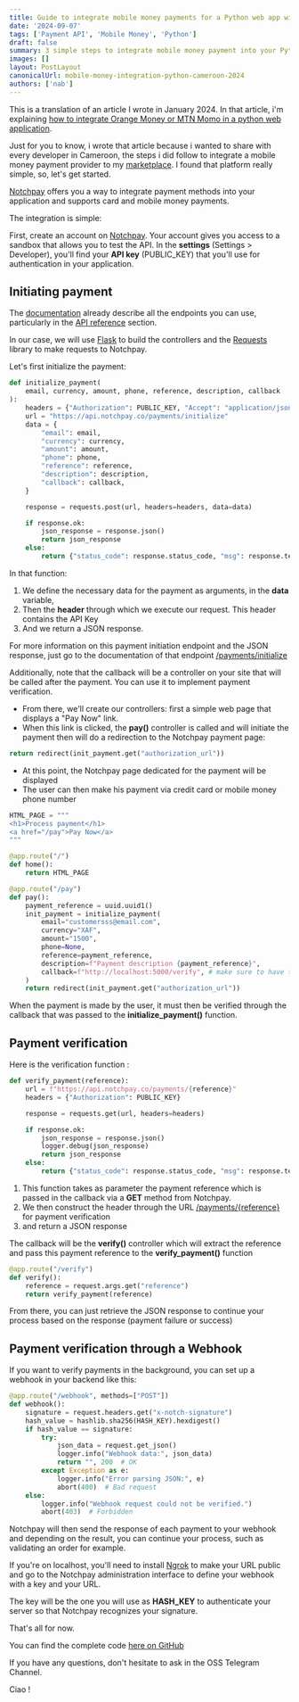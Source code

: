 ```yaml
---
title: Guide to integrate mobile money payments for a Python web app with Notchpay in Cameroon
date: '2024-09-07'
tags: ['Payment API', 'Mobile Money', 'Python']
draft: false
summary: 3 simple steps to integrate mobile money payment into your Python web application
images: []
layout: PostLayout
canonicalUrl: mobile-money-integration-python-cameroon-2024
authors: ['nab']
---
```


This is a translation of an article I wrote in January 2024. In that article, i'm explaining [how to integrate Orange Money or MTN Momo in a python web application](https://peef.dev/post/nasser/comment-integrer-les-paiements-orange-money-ou-mtn-momo-au-cameroun-dans-son-application-avec-python-286).

Just for you to know, i wrote that article because i wanted to share with every developer in Cameroon, the steps i did follow to integrate a mobile money payment provider to my [marketplace](https://peef.dev). I found that platform really simple, so, let's get started.

[Notchpay](https://notchpay.co/) offers you a way to integrate payment methods into your application and supports card and mobile money payments.

The integration is simple:

First, create an account on [Notchpay](https://business.notchpay.co/). Your account gives you access to a sandbox that allows you to test the API. In the **settings** (Settings > Developer), you'll find your **API key** (PUBLIC_KEY) that you'll use for authentication in your application.

## Initiating payment

The [documentation](https://developer.notchpay.co/) already describe all the endpoints you can use, particularly in the [API reference](https://developer.notchpay.co/api/tag/payment) section.

In our case, we will use [Flask](https://pypi.org/project/Flask/) to build the controllers and the [Requests](https://pypi.org/project/requests/) library to make requests to Notchpay.

Let's first initialize the payment:

```python
def initialize_payment(
    email, currency, amount, phone, reference, description, callback
):
    headers = {"Authorization": PUBLIC_KEY, "Accept": "application/json"}
    url = "https://api.notchpay.co/payments/initialize"
    data = {
        "email": email,
        "currency": currency,
        "amount": amount,
        "phone": phone,
        "reference": reference,
        "description": description,
        "callback": callback,
    }

    response = requests.post(url, headers=headers, data=data)

    if response.ok:
        json_response = response.json()
        return json_response
    else:
        return {"status_code": response.status_code, "msg": response.text}
```

In that function:

1. We define the necessary data for the payment as arguments, in the **data** variable,
2. Then the **header** through which we execute our request. This header contains the API Key
3. And we return a JSON response.

For more information on this payment initiation endpoint and the JSON response, just go to the documentation of that endpoint [/payments/initialize](https://developer.notchpay.co/api/tag/payment/post/payments)

Additionally, note that the callback will be a controller on your site that will be called after the payment. You can use it to implement payment verification.

- From there, we'll create our controllers: first a simple web page that displays a "Pay Now" link.
- When this link is clicked, the **pay()** controller is called and will initiate the payment then will do a redirection to the Notchpay payment page:

```python
return redirect(init_payment.get("authorization_url"))
```

- At this point, the Notchpay page dedicated for the payment will be displayed
- The user can then make his payment via credit card or mobile money phone number

```python
HTML_PAGE = """
<h1>Process payment</h1>
<a href="/pay">Pay Now</a>
"""

@app.route("/")
def home():
    return HTML_PAGE

@app.route("/pay")
def pay():
    payment_reference = uuid.uuid1()
    init_payment = initialize_payment(
        email="customersss@email.com",
        currency="XAF",
        amount="1500",
        phone=None,
        reference=payment_reference,
        description=f"Payment description {payment_reference}",
        callback=f"http://localhost:5000/verify", # make sure to have the right host
    )
    return redirect(init_payment.get("authorization_url"))
```

When the payment is made by the user, it must then be verified through the callback that was passed to the **initialize_payment()** function.

## Payment verification

Here is the verification function :

```python
def verify_payment(reference):
    url = f"https://api.notchpay.co/payments/{reference}"
    headers = {"Authorization": PUBLIC_KEY}

    response = requests.get(url, headers=headers)

    if response.ok:
        json_response = response.json()
        logger.debug(json_response)
        return json_response
    else:
        return {"status_code": response.status_code, "msg": response.text}
```

1. This function takes as parameter the payment reference which is passed in the callback via a **GET** method from Notchpay.
2. We then construct the header through the URL [/payments/{reference}](https://developer.notchpay.co/reference/payments#verify-and-fetch-payment) for payment verification
3. and return a JSON response

The callback will be the **verify()** controller which will extract the reference and pass this payment reference to the **verify_payment()** function

```python
@app.route("/verify")
def verify():
    reference = request.args.get("reference")
    return verify_payment(reference)
```

From there, you can just retrieve the JSON response to continue your process based on the response (payment failure or success)

## Payment verification through a Webhook

If you want to verify payments in the background, you can set up a webhook in your backend like this:

```python
@app.route("/webhook", methods=["POST"])
def webhook():
    signature = request.headers.get("x-notch-signature")
    hash_value = hashlib.sha256(HASH_KEY).hexdigest()
    if hash_value == signature:
        try:
            json_data = request.get_json()
            logger.info("Webhook data:", json_data)
            return "", 200  # OK
        except Exception as e:
            logger.info("Error parsing JSON:", e)
            abort(400)  # Bad request
    else:
        logger.info("Webhook request could not be verified.")
        abort(403)  # Forbidden
```

Notchpay will then send the response of each payment to your webhook and depending on the result, you can continue your process, such as validating an order for example.

If you're on localhost, you'll need to install [Ngrok](https://ngrok.com/) to make your URL public and go to the Notchpay administration interface to define your webhook with a key and your URL.

The key will be the one you will use as **HASH_KEY** to authenticate your server so that Notchpay recognizes your signature.

That's all for now.

You can find the complete code [here on GitHub](https://github.com/abdounasser202/just-for-fun/tree/main/notchpay)

If you have any questions, don't hesitate to ask in the OSS Telegram Channel.

Ciao !
